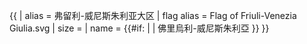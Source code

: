 {{ {{{1<noinclude>
|country showdata
</noinclude>}}}
| alias = 弗留利-威尼斯朱利亚大区
| flag alias = Flag of Friuli-Venezia Giulia.svg
| size = {{{size|}}}
| name = {{#if: {{{name|}}} | {{{name|}}} | 佛里烏利-威尼斯朱利亞 }}
}}<noinclude>

</noinclude>
